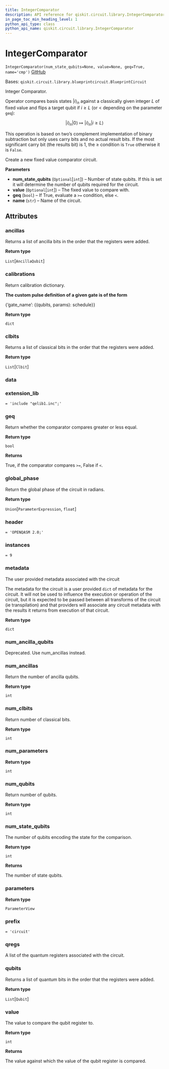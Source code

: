 ```yaml
---
title: IntegerComparator
description: API reference for qiskit.circuit.library.IntegerComparator
in_page_toc_min_heading_level: 1
python_api_type: class
python_api_name: qiskit.circuit.library.IntegerComparator
---
```


# IntegerComparator

<span id="qiskit.circuit.library.IntegerComparator" />

`IntegerComparator(num_state_qubits=None, value=None, geq=True, name='cmp')` [GitHub](https://github.com/qiskit/qiskit/tree/stable/0.19/qiskit/circuit/library/arithmetic/integer_comparator.py "view source code")

Bases: `qiskit.circuit.library.blueprintcircuit.BlueprintCircuit`

Integer Comparator.

Operator compares basis states $|i\rangle_n$ against a classically given integer $L$ of fixed value and flips a target qubit if $i \geq L$ (or $<$ depending on the parameter `geq`):

$$
|i\rangle_n |0\rangle \mapsto |i\rangle_n |i \geq L\rangle
$$

This operation is based on two’s complement implementation of binary subtraction but only uses carry bits and no actual result bits. If the most significant carry bit (the results bit) is 1, the $\geq$ condition is `True` otherwise it is `False`.

Create a new fixed value comparator circuit.

**Parameters**

*   **num\_state\_qubits** (`Optional`\[`int`]) – Number of state qubits. If this is set it will determine the number of qubits required for the circuit.
*   **value** (`Optional`\[`int`]) – The fixed value to compare with.
*   **geq** (`bool`) – If True, evaluate a `>=` condition, else `<`.
*   **name** (`str`) – Name of the circuit.

## Attributes

<span id="qiskit.circuit.library.IntegerComparator.ancillas" />

### ancillas

Returns a list of ancilla bits in the order that the registers were added.

**Return type**

`List`\[`AncillaQubit`]

<span id="qiskit.circuit.library.IntegerComparator.calibrations" />

### calibrations

Return calibration dictionary.

**The custom pulse definition of a given gate is of the form**

\{‘gate\_name’: \{(qubits, params): schedule}}

**Return type**

`dict`

<span id="qiskit.circuit.library.IntegerComparator.clbits" />

### clbits

Returns a list of classical bits in the order that the registers were added.

**Return type**

`List`\[`Clbit`]

<span id="qiskit.circuit.library.IntegerComparator.data" />

### data

<span id="qiskit.circuit.library.IntegerComparator.extension_lib" />

### extension\_lib

`= 'include "qelib1.inc";'`

<span id="qiskit.circuit.library.IntegerComparator.geq" />

### geq

Return whether the comparator compares greater or less equal.

**Return type**

`bool`

**Returns**

True, if the comparator compares `>=`, False if `<`.

<span id="qiskit.circuit.library.IntegerComparator.global_phase" />

### global\_phase

Return the global phase of the circuit in radians.

**Return type**

`Union`\[`ParameterExpression`, `float`]

<span id="qiskit.circuit.library.IntegerComparator.header" />

### header

`= 'OPENQASM 2.0;'`

<span id="qiskit.circuit.library.IntegerComparator.instances" />

### instances

`= 9`

<span id="qiskit.circuit.library.IntegerComparator.metadata" />

### metadata

The user provided metadata associated with the circuit

The metadata for the circuit is a user provided `dict` of metadata for the circuit. It will not be used to influence the execution or operation of the circuit, but it is expected to be passed between all transforms of the circuit (ie transpilation) and that providers will associate any circuit metadata with the results it returns from execution of that circuit.

**Return type**

`dict`

<span id="qiskit.circuit.library.IntegerComparator.num_ancilla_qubits" />

### num\_ancilla\_qubits

Deprecated. Use num\_ancillas instead.

<span id="qiskit.circuit.library.IntegerComparator.num_ancillas" />

### num\_ancillas

Return the number of ancilla qubits.

**Return type**

`int`

<span id="qiskit.circuit.library.IntegerComparator.num_clbits" />

### num\_clbits

Return number of classical bits.

**Return type**

`int`

<span id="qiskit.circuit.library.IntegerComparator.num_parameters" />

### num\_parameters

**Return type**

`int`

<span id="qiskit.circuit.library.IntegerComparator.num_qubits" />

### num\_qubits

Return number of qubits.

**Return type**

`int`

<span id="qiskit.circuit.library.IntegerComparator.num_state_qubits" />

### num\_state\_qubits

The number of qubits encoding the state for the comparison.

**Return type**

`int`

**Returns**

The number of state qubits.

<span id="qiskit.circuit.library.IntegerComparator.parameters" />

### parameters

**Return type**

`ParameterView`

<span id="qiskit.circuit.library.IntegerComparator.prefix" />

### prefix

`= 'circuit'`

<span id="qiskit.circuit.library.IntegerComparator.qregs" />

### qregs

A list of the quantum registers associated with the circuit.

<span id="qiskit.circuit.library.IntegerComparator.qubits" />

### qubits

Returns a list of quantum bits in the order that the registers were added.

**Return type**

`List`\[`Qubit`]

<span id="qiskit.circuit.library.IntegerComparator.value" />

### value

The value to compare the qubit register to.

**Return type**

`int`

**Returns**

The value against which the value of the qubit register is compared.

